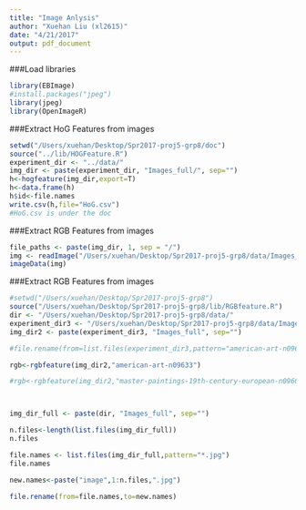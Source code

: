 ```yaml
---
title: "Image Anlysis"
author: "Xuehan Liu (xl2615)"
date: "4/21/2017"
output: pdf_document
---
```


###Load libraries
```r
library(EBImage)
#install.packages("jpeg")
library(jpeg)
library(OpenImageR)
```


###Extract HoG Features from images

```r
setwd("/Users/xuehan/Desktop/Spr2017-proj5-grp8/doc")
source("../lib/HOGFeature.R")
experiment_dir <- "../data/"
img_dir <- paste(experiment_dir, "Images_full/", sep="")
h<-hogfeature(img_dir,export=T)
h<-data.frame(h)
h$id<-file.names
write.csv(h,file="HoG.csv")
#HoG.csv is under the doc 

```

###Extract RGB Features from images 
```r
file_paths <- paste(img_dir, 1, sep = "/")
img <- readImage("/Users/xuehan/Desktop/Spr2017-proj5-grp8/data/Images_full/american-art-n09633_1.jpg")
imageData(img)

```


###Extract RGB Features from images 

```r
#setwd("/Users/xuehan/Desktop/Spr2017-proj5-grp8")
source("/Users/xuehan/Desktop/Spr2017-proj5-grp8/lib/RGBfeature.R")
dir <- "/Users/xuehan/Desktop/Spr2017-proj5-grp8/data/"
experiment_dir3 <- "/Users/xuehan/Desktop/Spr2017-proj5-grp8/data/Images"
img_dir2 <- paste(experiment_dir3, "Images_full", sep="")

#file.rename(from=list.files(experiment_dir3,pattern="american-art-n09633_*.jpg",to=paste0(experiment_dir3,"american-art-n09633_", 1:143,"jpg")))

rgb<-rgbfeature(img_dir2,"american-art-n09633")

#rgb<-rgbfeature(img_dir2,"master-paintings-19th-century-european-n09600")



img_dir_full <- paste(dir, "Images_full", sep="")

n.files<-length(list.files(img_dir_full))
n.files

file.names <- list.files(img_dir_full,pattern="*.jpg") 
file.names

new.names<-paste("image",1:n.files,".jpg")

file.rename(from=file.names,to=new.names)


```


